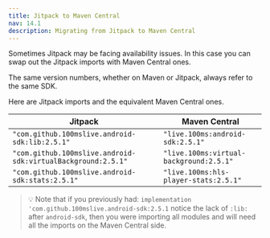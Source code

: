 ```yaml
---
title: Jitpack to Maven Central
nav: 14.1
description: Migrating from Jitpack to Maven Central
---
```


Sometimes Jitpack may be facing availability issues. In this case you can swap out the Jitpack imports with Maven Central ones.

The same version numbers, whether on Maven or Jitpack, always refer to the same SDK.

Here are Jitpack imports and the equivalent Maven Central ones.

| Jitpack                                                     | Maven Central                              |
|-------------------------------------------------------------|--------------------------------------------|
| `"com.github.100mslive.android-sdk:lib:2.5.1"` | `"live.100ms:android-sdk:2.5.1"` |
| `"com.github.100mslive.android-sdk:virtualBackground:2.5.1"` | `"live.100ms:virtual-background:2.5.1"` |
| `"com.github.100mslive.android-sdk:stats:2.5.1"` | `"live.100ms:hls-player-stats:2.5.1"` |

> 💡 Note that if you previously had: `implementation 'com.github.100mslive.android-sdk:2.5.1` notice the lack of `:lib:` after `android-sdk`, then you were importing all modules and will need all the imports on the Maven Central side. 
